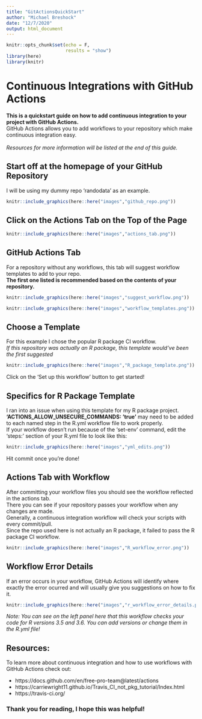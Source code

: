 ```yaml
---
title: "GitActionsQuickStart"
author: "Michael Breshock"
date: "12/7/2020"
output: html_document
---
```


```r
knitr::opts_chunk$set(echo = F,
                      results = "show")
library(here)
library(knitr)
```

# Continuous Integrations with GitHub Actions

**This is a quickstart guide on how to add continuous integration to your project with GitHub Actions.**\
GitHub Actions allows you to add workflows to your repository which make continuous integration easy.\
\
*Resources for more information will be listed at the end of this guide.*

## Start off at the homepage of your GitHub Repository
I will be using my dummy repo 'randodata' as an example.
```r
knitr::include_graphics(here::here("images","github_repo.png"))
```


## Click on the Actions Tab on the Top of the Page
```r
knitr::include_graphics(here::here("images","actions_tab.png"))
```


## GitHub Actions Tab
For a repository without any workflows, this tab will suggest workflow templates to add to your repo.\
**The first one listed is recommended based on the contents of your repository.**
```r
knitr::include_graphics(here::here("images","suggest_workflow.png"))
```

```r
knitr::include_graphics(here::here("images","workflow_templates.png"))
```

## Choose a Template
For this example I chose the popular R package CI workflow.\
*If this repository was actually an R package, this template would've been the first suggested*
```r
knitr::include_graphics(here::here("images","R_package_template.png"))
```
Click on the 'Set up this workflow' button to get started!

## Specifics for R Package Template
I ran into an issue when using this template for my R package project.\
**'ACTIONS_ALLOW_UNSECURE_COMMANDS: 'true'** may need to be added to each named step in the R.yml workflow file to work properly.\
If your workflow doesn't run because of the 'set-env' command, edit the 'steps:' section of your R.yml file to look like this:
```r
knitr::include_graphics(here::here("images","yml_edits.png"))
```
Hit commit once you're done!

## Actions Tab with Workflow
After committing your workflow files you should see the workflow reflected in the actions tab.\
There you can see if your repository passes your workflow when any changes are made.\
Generally, a continuous integration workflow will check your scripts with every commit/pull.\
Since the repo used here is not actually an R package, it failed to pass the R package CI workflow. 
```r
knitr::include_graphics(here::here("images","R_workflow_error.png"))
```


## Workflow Error Details
If an error occurs in your workflow, GitHub Actions will identify where exactly the error ocurred and will usually give you suggestions on how to fix it. 
```r
knitr::include_graphics(here::here("images","r_workflow_error_details.png"))
```
*Note: You can see on the left panel here that this workflow checks your code for R versions 3.5 and 3.6. You can add versions or change them in the R.yml file!*

## Resources:
To learn more about continuous integration and how to use workflows with GitHub Actions check out:

* https://docs.github.com/en/free-pro-team@latest/actions
* https://carriewright11.github.io/Travis_CI_not_pkg_tutorial/Index.html
* https://travis-ci.org/

### Thank you for reading, I hope this was helpful!


